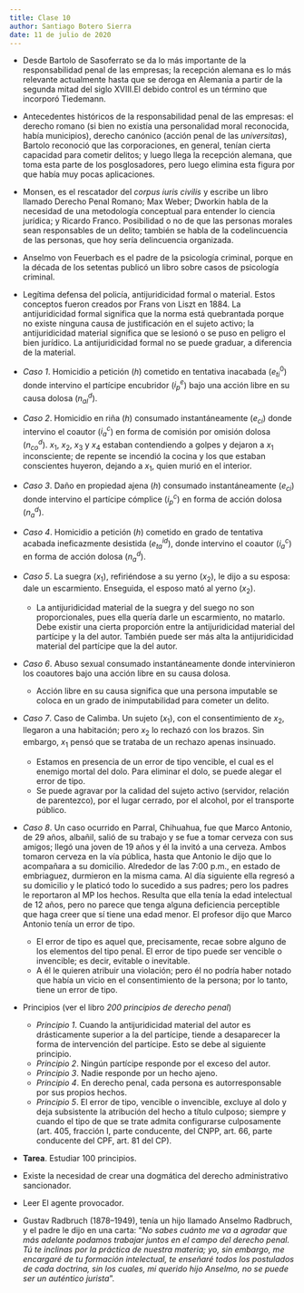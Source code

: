 ```yaml
---
title: Clase 10
author: Santiago Botero Sierra
date: 11 de julio de 2020
---
```


+ Desde Bartolo de Sasoferrato se da lo más importante de la responsabilidad
	penal de las empresas; la recepción alemana es lo más relevante actualmente
	hasta que se deroga en Alemania a partir de la segunda mitad del siglo
	XVIII.El debido control es un término que incorporó Tiedemann.

+ Antecedentes históricos de la responsabilidad penal de las empresas: el
	derecho romano (si bien no existía una personalidad moral reconocida, había
	municipios), derecho canónico (acción penal de las *universitas*), Bartolo
	reconoció que las corporaciones, en general, tenían cierta capacidad para
	cometir delitos; y luego llega la recepción alemana, que toma esta parte de
	los posglosadores, pero luego elimina esta figura por que había muy pocas
	aplicaciones.
+ Monsen, es el rescatador del *corpus iuris civilis* y escribe un libro llamado
	Derecho Penal Romano; Max Weber; Dworkin habla de la necesidad de una
	metodología conceptual para entender lo ciencia jurídica; y Ricardo Franco.
	Posibilidad o no de que las personas morales sean responsables de un delito;
	también se habla de la codelincuencia de las personas, que hoy sería delincuencia organizada.
+ Anselmo von Feuerbach es el padre de la psicología criminal, porque en la
	década de los setentas publicó un libro sobre casos de psicología criminal.
+ Legítima defensa del policía, antijuridicidad formal o material. Estos
	conceptos fueron creados por Frans von Liszt en 1884. La antijuridicidad
	formal significa que la norma está quebrantada porque no existe ninguna
	causa de justificación en el sujeto activo; la antijuridicidad material
	significa que se lesionó o se puso en peligro el bien jurídico. La
	antijuridicidad formal no se puede graduar, a diferencia de la material.

+ *Caso 1*. Homicidio a petición ($h$) cometido en tentativa inacabada
	($e_{ti}^0$) donde intervino el partícipe encubridor ($i_p^e$) bajo una
	acción libre en su causa dolosa ($n_{al}^d$).
+ *Caso 2*. Homicidio en riña ($h$) consumado instantáneamente ($e_{ci}$) donde
	intervino el coautor ($i_a^c$) en forma de comisión por omisión dolosa
	($n_{co}^d$). $x_1$, $x_2$, $x_3$ y $x_4$ estaban contendiendo a golpes y dejaron a $x_1$ inconsciente; de repente se incendió la cocina y los que
	estaban conscientes huyeron, dejando a $x_1$, quien murió en el interior.
+ *Caso 3*. Daño en propiedad ajena ($h$) consumado instantáneamente ($e_{ci}$)
	donde intervino el partícipe cómplice ($i_p^c$) en forma de acción dolosa
	($n_a^d$).
+ *Caso 4*. Homicidio a petición ($h$) cometido en grado de tentativa acabada
	ineficazmente desistida ($e_{ta}^{id}$), donde intervino el coautor
	($i_a^c$) en forma de acción dolosa ($n_a^d$).
+ *Caso 5*. La suegra ($x_1$), refiriéndose a su yerno ($x_2$), le dijo a su
	esposa: dale un escarmiento. Enseguida, el esposo mató al yerno ($x_2$).
	- La antijuridicidad material de la suegra y del suego no son
		proporcionales,  pues ella quería darle un escarmiento, no matarlo. Debe
		existir una cierta  proporción entre la antijuridicidad material del
		partícipe y la del autor. También puede ser más alta la antijuridicidad
		material del partícipe que  la del autor.
+ *Caso 6*. Abuso sexual consumado instantáneamente donde intervinieron los
	coautores bajo una acción libre en su causa dolosa.
	- Acción libre en su causa significa que una persona imputable se coloca en
		un grado de inimputabilidad para cometer un delito.
+ *Caso 7*. Caso de Calimba. Un sujeto ($x_1$), con el consentimiento de $x_2$,
	llegaron a una habitación; pero $x_2$ lo rechazó con los brazos. Sin
	embargo, $x_1$ pensó que se trataba de un rechazo apenas insinuado.
	- Estamos en presencia de un error de tipo vencible, el cual es el enemigo
		mortal del dolo. Para eliminar el dolo, se puede alegar el error de
		tipo.
	- Se puede agravar por la calidad del sujeto activo (servidor, relación de
		parentezco), por el lugar cerrado, por el alcohol, por el transporte
		público.
+ *Caso 8*.  Un caso ocurrido en Parral, Chihuahua, fue que Marco Antonio, de 29
 	años, albañil, salió de su trabajo y se fue a tomar cerveza con sus amigos;
 	llegó una joven de 19 años y él la invitó a una cerveza. Ambos tomaron
 	cerveza en la vía pública, hasta que Antonio le dijo que lo acompañara a
 	su domicilio. Alrededor de las 7:00 p.m., en estado de embriaguez,
 	durmieron en la misma cama. Al día siguiente ella regresó a su domicilio  y
 	le platicó todo lo sucedido a sus padres; pero los padres le  reportaron al
 	MP los hechos. Resulta que ella tenía la edad intelectual  de 12 años, pero
 	no parece que tenga alguna deficiencia perceptible que  haga creer que sí
 	tiene una edad menor. El profesor dijo que Marco  Antonio tenía un error de
 	tipo.
	- El error de tipo es aquel que, precisamente, recae sobre alguno de los
		elementos del tipo penal. El error de tipo puede ser vencible o
		invencible; es decir, evitable o inevitable.
	- A él le quieren atribuir una violación; pero él no podría haber notado que
		había un vicio en el consentimiento de la persona; por lo tanto, tiene
		un error de tipo.

+ Principios (ver el libro *200 principios de derecho penal*)
	- *Principio 1*. Cuando la antijuridicidad material del autor es
		drásticamente superior a la del partícipe, tiende a desaparecer la forma
		de intervención del  partícipe. Esto se debe al siguiente principio.
	- *Principio 2*. Ningún partícipe responde por el exceso del autor.
	- *Principio 3*. Nadie responde por un hecho ajeno.
	- *Principio 4*. En derecho penal, cada persona es autorresponsable por sus
		propios hechos.
	- *Principio 5*. El error de tipo, vencible o invencible, excluye al dolo y
		deja subsistente la atribución del hecho a título culposo; siempre y
		cuando el tipo de que se trate admita configurarse culposamente (art.
		405, fracción I, parte conducente, del CNPP, art. 66, parte  conducente
		del CPF, art. 81 del CP).

+ **Tarea**. Estudiar 100 principios.
+ Existe la necesidad de crear una dogmática del derecho administrativo
	sancionador.
+ Leer El agente provocador.
+ Gustav Radbruch (1878--1949), tenía un hijo llamado Anselmo Radbruch, y el
	padre le dijo en una carta: "*No sabes cuánto me va a agradar que más
	adelante podamos trabajar juntos en el campo del derecho penal. Tú te
	inclinas por la práctica de nuestra materia; yo, sin embargo, me encargaré
	de tu formación intelectual, te enseñaré todos los postulados de cada
	doctrina, sin los cuales, mi querido hijo Anselmo, no se  puede ser un
	auténtico jurista*".
